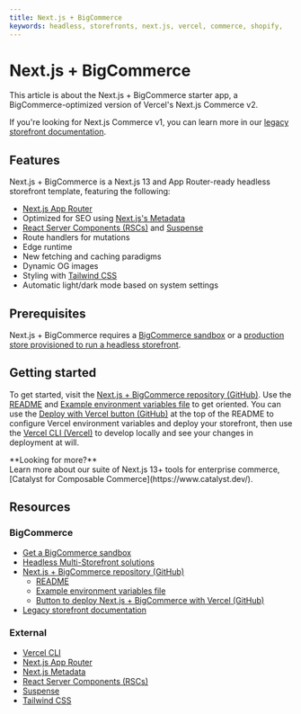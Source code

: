 ```yaml
---
title: Next.js + BigCommerce
keywords: headless, storefronts, next.js, vercel, commerce, shopify, 
---
```


# Next.js + BigCommerce

This article is about the Next.js + BigCommerce starter app, a BigCommerce-optimized version of Vercel's Next.js Commerce v2.

If you're looking for Next.js Commerce v1, you can learn more in our [legacy storefront documentation](/archive/storefront/nextjs-commerce).

## Features

Next.js + BigCommerce is a Next.js 13 and App Router-ready headless storefront template, featuring the following:

- [Next.js App Router](https://nextjs.org/docs/app)
- Optimized for SEO using [Next.js's Metadata](https://nextjs.org/docs/app/building-your-application/optimizing/metadata)
- [React Server Components (RSCs)](https://react.dev/blog/2023/03/22/react-labs-what-we-have-been-working-on-march-2023#react-server-components) and [Suspense](https://react.dev/blog/2022/03/29/react-v18#suspense-in-data-frameworks)
- Route handlers for mutations
- Edge runtime
- New fetching and caching paradigms
- Dynamic OG images
- Styling with [Tailwind CSS](https://tailwindcss.com/)
- Automatic light/dark mode based on system settings

## Prerequisites

Next.js + BigCommerce requires a [BigCommerce sandbox](/docs/start/about/sandboxes) or a [production store provisioned to run a headless storefront](https://www.bigcommerce.com/solutions/multi-store/).

## Getting started

To get started, visit the [Next.js + BigCommerce repository (GitHub)](https://github.com/bigcommerce/nextjs-commerce). Use the [README](https://github.com/bigcommerce/nextjs-commerce/blob/main/README.md) and [Example environment variables file](https://github.com/bigcommerce/nextjs-commerce/blob/main/.env.example) to get oriented. You can use the [Deploy with Vercel button (GitHub)](https://github.com/bigcommerce/nextjs-commerce) at the top of the README to configure Vercel environment variables and deploy your storefront, then use the [Vercel CLI (Vercel)](https://vercel.com/docs/cli) to develop locally and see your changes in deployment at will.

<Callout>
**Looking for more?** <br/>
Learn more about our suite of Next.js 13+ tools for enterprise commerce, [Catalyst for Composable Commerce](https://www.catalyst.dev/).  
</Callout>

## Resources

### BigCommerce

- [Get a BigCommerce sandbox](/docs/start/about/sandboxes)
- [Headless Multi-Storefront solutions](https://www.bigcommerce.com/solutions/multi-store/)
- [Next.js + BigCommerce repository (GitHub)](https://github.com/bigcommerce/nextjs-commerce)
  - [README](https://github.com/bigcommerce/nextjs-commerce/blob/main/README.md)
  - [Example environment variables file](https://github.com/bigcommerce/nextjs-commerce/blob/main/.env.example)
  - [Button to deploy Next.js + BigCommerce with Vercel (GitHub)](https://github.com/bigcommerce/nextjs-commerce)
- [Legacy storefront documentation](/archive/storefront/nextjs-commerce)

### External

- [Vercel CLI](https://vercel.com/docs/cli)
- [Next.js App Router](https://nextjs.org/docs/app)
- [Next.js Metadata](https://nextjs.org/docs/app/building-your-application/optimizing/metadata)
- [React Server Components (RSCs)](https://react.dev/blog/2023/03/22/react-labs-what-we-have-been-working-on-march-2023#react-server-components)
- [Suspense](https://react.dev/blog/2022/03/29/react-v18#suspense-in-data-frameworks)
- [Tailwind CSS](https://tailwindcss.com/)
